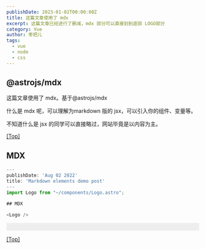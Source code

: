 ```yaml
---
publishDate: 2023-01-02T00:00:00Z
title: 这篇文章使用了 mdx
excerpt: 这篇文章已经进行了删减，mdx 部分可以直接划到底部 LOGO部分
category: Vue
author: 枣把儿
tags:
  - vue
  - node
  - css
---
```




## <a name="Inline"></a>@astrojs/mdx


这篇文章使用了 mdx。基于@astrojs/mdx

什么是 mdx 呢，可以理解为markdown 版的 jsx，可以引入你的组件、变量等。

不知道什么是 jsx 的同学可以直接略过，网站毕竟是以内容为主。

[[Top]](#top)

## MDX

```js
---
publishDate: 'Aug 02 2022'
title: 'Markdown elements demo post'
---
import Logo from "~/components/Logo.astro";

## MDX

<Logo />
```

<div style="background:#eee;padding: 10px 5px">
  <Logo />
</div>

[[Top]](#top)
